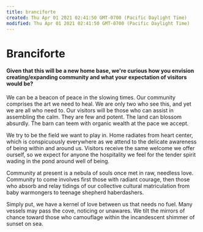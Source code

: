 ```yaml
---
title: branciforte
created: Thu Apr 01 2021 02:41:50 GMT-0700 (Pacific Daylight Time)
modified: Thu Apr 01 2021 02:41:50 GMT-0700 (Pacific Daylight Time)
---
```


# Branciforte

#### Given that this will be a new home base, we're curious how you envision creating/expanding community and what your expectation of visitors would be?

We can be a beacon of peace in the slowing times. Our community comprises the art we need to heal. We are only two who see this, and yet we are all who need to. Our visitors will be those who can assist in assembling the calm. They are few and potent. The land can blossom absurdly. The barn can teem with organic wealth at the pace we accept.

We try to be the field we want to play in. Home radiates from heart center, which is conspicuously everywhere as we attend to the delicate awareness of being within and around us. Visitors receive the same welcome we offer ourself, so we expect for anyone the hospitality we feel for the tender spirit wading in the pond around well of being.

Community at present is a nebula of souls once met in raw, needless love. Community to come involves first those with radiant courage, then those who absorb and relay tidings of our collective cultural matriculation from baby warmongers to teenage shepherd haberdashers.

Simply put, we have a kernel of love between us that needs no fuel. Many vessels may pass the cove, noticing or unawares. We tilt the mirrors of chance toward those who camouflage within the incandescent shimmer of sunset on sea.
